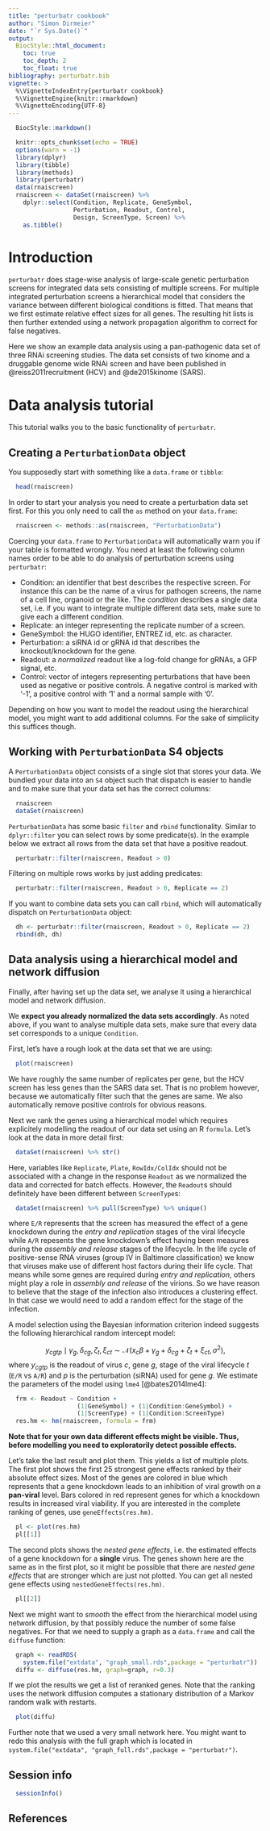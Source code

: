 ```yaml
---
title: "perturbatr cookbook"
author: "Simon Dirmeier"
date: "`r Sys.Date()`"
output:
  BiocStyle::html_document:
    toc: true
    toc_depth: 2
    toc_float: true
bibliography: perturbatr.bib
vignette: >
  %\VignetteIndexEntry{perturbatr cookbook}
  %\VignetteEngine{knitr::rmarkdown}
  %\VignetteEncoding{UTF-8}
---
```

```r
  BiocStyle::markdown()
```

```r
  knitr::opts_chunk$set(echo = TRUE)
  options(warn = -1)
  library(dplyr)
  library(tibble)
  library(methods)
  library(perturbatr)
  data(rnaiscreen)
  rnaiscreen <- dataSet(rnaiscreen) %>%    
    dplyr::select(Condition, Replicate, GeneSymbol,
                  Perturbation, Readout, Control, 
                  Design, ScreenType, Screen) %>%
    as.tibble()
```

# Introduction

`perturbatr` does stage-wise analysis of large-scale genetic
 perturbation screens for integrated data sets consisting of multiple screens.
 For multiple integrated perturbation screens a hierarchical model that
 considers the variance between different biological conditions is fitted.
 That means that we first estimate relative effect sizes for all genes.
 The resulting hit lists is then further extended using a network
 propagation algorithm to correct for false negatives.

Here we show an example data analysis using a pan-pathogenic data set of three RNAi screening studies.
The data set consists of two kinome and a druggable genome wide RNAi screen and have been 
published in @reiss2011recruitment (HCV) and @de2015kinome (SARS).

# Data analysis tutorial

This tutorial walks you to the basic functionality of `perturbatr`.

## Creating a `PerturbationData` object

You supposedly start with something like a `data.frame` or `tibble`:

```r
  head(rnaiscreen)
```

In order to start your analysis you need to create a perturbation data set first.
For this you only need to call the `as` method on your `data.frame`:

```r
  rnaiscreen <- methods::as(rnaiscreen, "PerturbationData")
```

Coercing your `data.frame` to `PerturbationData` will automatically warn you if
your table is formatted wrongly. You need at least the following column names
order to be able to do analysis of perturbation screens using `perturbatr`:

* Condition: an identifier that best describes the respective screen. 
For instance this can be the name of a virus for pathogen screens, the name 
of a cell line, organoid or the like. The *condition* describes a single data 
set, i.e. if you want to integrate multiple different data sets, make sure to 
give each a different condition.
* Replicate: an integer representing the replicate number of a screen.
* GeneSymbol: the HUGO identifier, ENTREZ id, etc. as character.
* Perturbation: a siRNA id or gRNA id that describes the knockout/knockdown for 
the gene.
* Readout: a *normalized* readout like a log-fold change for gRNAs, 
a GFP signal, etc.
* Control: vector of integers representing perturbations that have been
used as negative or positive controls. A negative control is marked with
'-1', a positive control with '1' and a normal sample with '0'.

Depending on how you want to model the readout using the hierarchical model, 
you might want to add additional
columns. For the sake of simplicity this suffices though.

## Working with `PerturbationData` S4 objects

A `PerturbationData` object consists of a single slot that stores your data. We
bundled your data into an `S4` object such that dispatch is easier to handle
and to make sure that your data set has the correct columns:

```r
  rnaiscreen
  dataSet(rnaiscreen)
```

`PerturbationData` has some basic `filter` and `rbind` functionality.
Similar to `dplyr::filter` you can select rows by some predicate(s). In the
example below we extract all rows from the data set that have a positive
readout.

```r
  perturbatr::filter(rnaiscreen, Readout > 0)
```

Filtering on multiple rows works by just adding predicates:
```r
  perturbatr::filter(rnaiscreen, Readout > 0, Replicate == 2)
```

If you want to combine data sets you can call `rbind`, which will 
automatically dispatch on `PerturbationData` object:
```r
  dh <- perturbatr::filter(rnaiscreen, Readout > 0, Replicate == 2)
  rbind(dh, dh)
```

## Data analysis using a hierarchical model and network diffusion

Finally, after having set up the data set, we analyse it using a hierarchical 
model and network diffusion. 

We **expect you already normalized the data sets accordingly**. 
As noted above, if you want to analyse multiple data sets, make sure that
every data set corresponds to a unique `Condition`.

First, let's have a rough look at the data set that we are using:
```r
  plot(rnaiscreen)
```

We have roughly the same number of replicates per gene, but the HCV screen has less genes
than the SARS data set. That is no problem however, because we automatically filter such that the genes are same.
We also automatically remove positive controls for obvious reasons.

Next we rank the genes using a hierarchical model which requires explicitely modelling the readout of our data set using an
R `formula`. Let's look at the data in more detail first:

```r
  dataSet(rnaiscreen) %>% str()
```

Here, variables like `Replicate`, `Plate`, `RowIdx/ColIdx` should not be associated with a change in the response `Readout` as we normalized the data and corrected for batch effects.
However, the `Readout`s should definitely have been different between `ScreenType`s:

```r
  dataSet(rnaiscreen) %>% pull(ScreenType) %>% unique()
```

where `E/R` represents that the screen has measured the effect of a gene knockdown during the *entry and replication* stages of the viral 
lifecycle while `A/R` repesents the gene knockdown's effect having been measures during the *assembly and release* stages of the lifecycle.
In the life cycle of positive-sense RNA viruses (group IV in Baltimore classification) we know 
that viruses make use of different host factors during their life cycle. 
That means while some genes are required during *entry and replication*, 
others might play a role in *assembly and release* of the virions. 
So we have reason to believe that the stage of the infection also introduces 
a clustering effect. In that case we would need to add a random effect 
for the stage of the infection.

A model selection using the Bayesian information criterion indeed suggests the following hierarchical random intercept model:

$$y_{cgtp} \mid\gamma_g, \delta_{cg}, \zeta_t , \xi_{ct} \sim \mathcal{N}(x_c \beta + \gamma_g  + \delta_{cg} + \zeta_t + \xi_{ct},  \sigma^2),$$
where $y_{cgtp}$ is the readout of virus $c$, gene $g$, stage of the viral lifecycle $t$ (`E/R` vs `A/R`) and $p$ is the perturbation (siRNA) used for gene $g$.
We estimate the parameters of the model using `lme4` [@bates2014lme4]:

```r
  frm <- Readout ~ Condition +
                   (1|GeneSymbol) + (1|Condition:GeneSymbol) +
                   (1|ScreenType) + (1|Condition:ScreenType)
  res.hm <- hm(rnaiscreen, formula = frm)
```

**Note that for your own data different effects might be visible. Thus,** 
**before modelling you need to exploratorily detect possible effects.**

Let's take the last result and plot them. This yields a list of multiple
plots. The first plot shows the first 25 strongest gene effects ranked by their
absolute effect sizes. Most of the genes are colored in blue which represents that a
gene knockdown leads to an inhibition of viral growth on a **pan-viral** level. 
Bars colored in red represent genes for which a knockdown results in increased viral viability.
If you are interested in the complete ranking of genes, use `geneEffects(res.hm)`.

```r
  pl <- plot(res.hm)
  pl[[1]]
```

The second plots shows the *nested gene effects*, i.e. the estimated effects of
a gene knockdown for a **single** virus. The genes shown here are the same as in the first plot,
so it might be possible that there are *nested gene effects* that are stronger which are just not plotted.
You can get all nested gene effects using `nestedGeneEffects(res.hm)`.

```r
  pl[[2]]
```

Next we might want to *smooth* the effect from the hierarchical model using 
network diffusion, by that possibly reduce the number of some false negatives.
For that we need to supply a graph as a `data.frame` and call the `diffuse` function:

```r
  graph <- readRDS(
    system.file("extdata", "graph_small.rds",package = "perturbatr"))
  diffu <- diffuse(res.hm, graph=graph, r=0.3)
```

If we plot the results we get a list of reranked genes. Note that the ranking uses the network diffusion computes a stationary distribution
of a Markov random walk with restarts.
```r
  plot(diffu)
```
Further note that we used a very small network here. You might want to redo this analysis with the full graph which is located in 
`system.file("extdata", "graph_full.rds",package = "perturbatr")`.

## Session info

```r
  sessionInfo()
```

## References
